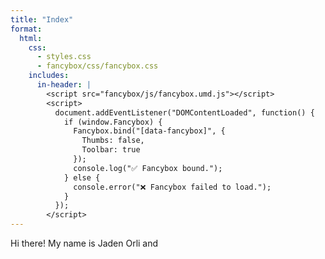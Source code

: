 ```yaml
---
title: "Index"
format:
  html:
    css:
      - styles.css
      - fancybox/css/fancybox.css
    includes:
      in-header: |
        <script src="fancybox/js/fancybox.umd.js"></script>
        <script>
          document.addEventListener("DOMContentLoaded", function() {
            if (window.Fancybox) {
              Fancybox.bind("[data-fancybox]", {
                Thumbs: false,
                Toolbar: true
              });
              console.log("✅ Fancybox bound.");
            } else {
              console.error("❌ Fancybox failed to load.");
            }
          });
        </script>
---
```


Hi there! My name is Jaden Orli and 